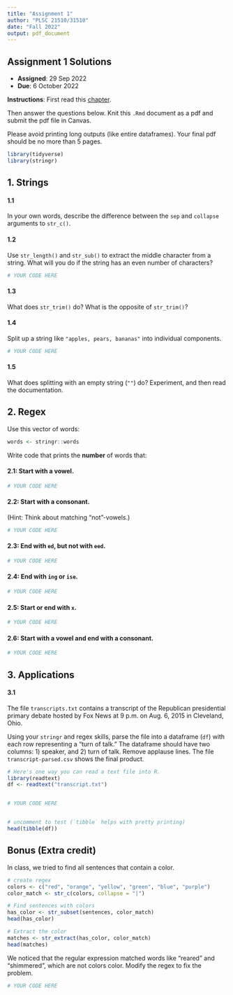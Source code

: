 ```yaml
---
title: "Assignment 1"
author: "PLSC 21510/31510"
date: "Fall 2022"
output: pdf_document
---
```


## Assignment 1 Solutions

- __Assigned__: 29 Sep 2022
- __Due__: 6 October 2022

**Instructions**: 
First read this [chapter](https://plsc-31101.github.io/course/strings-and-regular-expressions.html). 

Then answer the questions below. Knit this `.Rmd` document as a pdf and submit the pdf file in Canvas.

Please avoid printing long outputs (like entire dataframes). Your final pdf should be no more than 5 pages.

```r
library(tidyverse)
library(stringr)
```

## 1. Strings

#### 1.1

In your own words, describe the difference between the `sep` and `collapse` arguments to `str_c()`.


#### 1.2

Use `str_length()` and `str_sub()` to extract the middle character from 
a string. What will you do if the string has an even number of characters?

```r
# YOUR CODE HERE
```


#### 1.3

What does `str_trim()` do? What is the opposite of `str_trim()`?


#### 1.4

Split up a string like `"apples, pears, bananas"` into individual components.
      
```r
# YOUR CODE HERE
```

#### 1.5

What does splitting with an empty string (`""`) do? Experiment, and then read the documentation.
      
      
## 2. Regex

Use this vector of words:

```r
words <- stringr::words
```

Write code that prints the **number** of words that:

#### 2.1: Start with a vowel.

```r
# YOUR CODE HERE
```
  
#### 2.2: Start with a consonant. 

(Hint: Think about matching "not"-vowels.)
  
```r
# YOUR CODE HERE
```

#### 2.3: End with `ed`, but not with `eed`.
  
```r
# YOUR CODE HERE
```
      
#### 2.4: End with `ing` or `ise`.
  
```r
# YOUR CODE HERE
```

#### 2.5: Start or end with `x`.

```r
# YOUR CODE HERE
```

#### 2.6: Start with a vowel and end with a consonant.

```r
# YOUR CODE HERE
```

## 3. Applications

#### 3.1 

The file `transcripts.txt` contains a transcript of the Republican presidential primary debate hosted by Fox News at 9 p.m. on Aug. 6, 2015 in Cleveland, Ohio.

Using your `stringr` and regex skills, parse the file into a dataframe (`df`) with each row representing a "turn of talk." The dataframe should have two columns: 1) speaker, and 2) turn of talk. Remove applause lines. The file `transcript-parsed.csv` shows the final product.

```r
# Here's one way you can read a text file into R. 
library(readtext)
df <- readtext("transcript.txt")


# YOUR CODE HERE


# uncomment to test (`tibble` helps with pretty printing)
head(tibble(df))
```

## Bonus (Extra credit)

In class, we tried to find all sentences that contain a color.

```r
# create regex
colors <- c("red", "orange", "yellow", "green", "blue", "purple")
color_match <- str_c(colors, collapse = "|")

# Find sentences with colors
has_color <- str_subset(sentences, color_match)
head(has_color)

# Extract the color
matches <- str_extract(has_color, color_match)
head(matches)
```

We noticed that the regular expression matched words like "reared" and "shimmered", which are not colors color. Modify the regex to fix the problem.

```r
# YOUR CODE HERE
```
